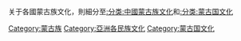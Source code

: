 {{catmore}}
关于各國蒙古族文化，則細分至[[:分类:中國蒙古族文化|:分类:中國蒙古族文化]]和[[:分类:蒙古国文化|:分类:蒙古国文化]]

[[Category:蒙古族|Category:蒙古族]]
[[Category:亞洲各民族文化|Category:亞洲各民族文化]]
[[Category:蒙古国文化|Category:蒙古国文化]]